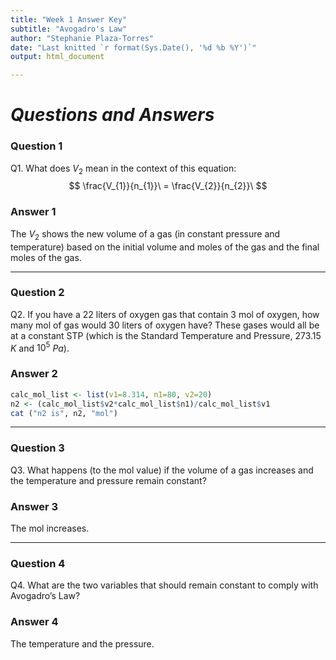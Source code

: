 ```yaml
---
title: "Week 1 Answer Key"
subtitle: "Avogadro's Law"
author: "Stephanie Plaza-Torres"
date: "Last knitted `r format(Sys.Date(), '%d %b %Y')`"
output: html_document

---
```

# _Questions and Answers_

### Question 1

Q1. What does $V_{2}$ mean in the context of this equation:
$$
\frac{V_{1}}{n_{1}}\ = \frac{V_{2}}{n_{2}}\ 
$$

### Answer 1

The $V_{2}$ shows the new volume of a gas (in constant pressure and temperature) based on the initial volume and moles of the gas and the final moles of the gas. 

______________________________________________________________________________________

### Question 2

Q2. If you have a 22 liters of oxygen gas that contain 3 mol of oxygen, how many mol of gas would 30 liters of oxygen have? These gases would all be at a constant STP (which is the Standard Temperature and Pressure, $273.15$ $K$ and $10^5$ $Pa$).

### Answer 2

```r
calc_mol_list <- list(v1=8.314, n1=80, v2=20)
n2 <- (calc_mol_list$v2*calc_mol_list$n1)/calc_mol_list$v1
cat ("n2 is", n2, "mol")
```

______________________________________________________________________________________

### Question 3

Q3. What happens (to the mol value) if the volume of a gas increases and the temperature and pressure remain constant?

### Answer 3

The mol increases.

______________________________________________________________________________________

### Question 4

Q4. What are the two variables that should remain constant to comply with Avogadro's Law?

### Answer 4

The temperature and the pressure.
